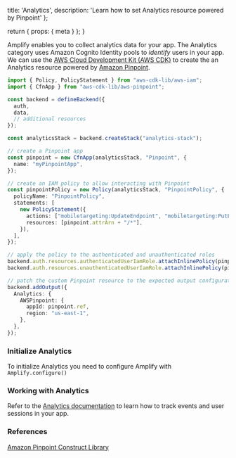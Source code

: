   title: 'Analytics',
  description: 'Learn how to set Analytics resource powered by Pinpoint'
};

  return {
    props: {
      meta
    }
  };
}

Amplify enables you to collect analytics data for your app. The Analytics category uses Amazon Cognito Identity pools to _identify_ users in your app.
We can use the [AWS Cloud Development Kit (AWS CDK)](https://docs.aws.amazon.com/cdk/latest/guide/home.html) to create the an Analytics resource powered by [Amazon Pinpoint](https://aws.amazon.com/pinpoint/).

```ts title="amplify/backend.ts"
import { Policy, PolicyStatement } from "aws-cdk-lib/aws-iam";
import { CfnApp } from "aws-cdk-lib/aws-pinpoint";

const backend = defineBackend({
  auth, 
  data,
  // additional resources 
});

const analyticsStack = backend.createStack("analytics-stack");

// create a Pinpoint app
const pinpoint = new CfnApp(analyticsStack, "Pinpoint", {
  name: "myPinpointApp",
});

// create an IAM policy to allow interacting with Pinpoint
const pinpointPolicy = new Policy(analyticsStack, "PinpointPolicy", {
  policyName: "PinpointPolicy",
  statements: [
    new PolicyStatement({
      actions: ["mobiletargeting:UpdateEndpoint", "mobiletargeting:PutEvents"],
      resources: [pinpoint.attrArn + "/*"],
    }),
  ],
});

// apply the policy to the authenticated and unauthenticated roles
backend.auth.resources.authenticatedUserIamRole.attachInlinePolicy(pinpointPolicy);
backend.auth.resources.unauthenticatedUserIamRole.attachInlinePolicy(pinpointPolicy);

// patch the custom Pinpoint resource to the expected output configuration
backend.addOutput({
  Analytics: {
    AWSPinpoint: {
      appId: pinpoint.ref,
      region: "us-east-1",
    },
  },
});
```

### Initialize Analytics

To initialize Analytics you need to configure Amplify with `Amplify.configure()`

### Working with Analytics

Refer to the [Analytics documentation](/react/build-a-backend/more-features/analytics/) to learn how to track events and user sessions in your app.

### References

[Amazon Pinpoint Construct Library](https://docs.aws.amazon.com/cdk/api/v2/docs/aws-cdk-lib.aws_pinpoint-readme.html)
